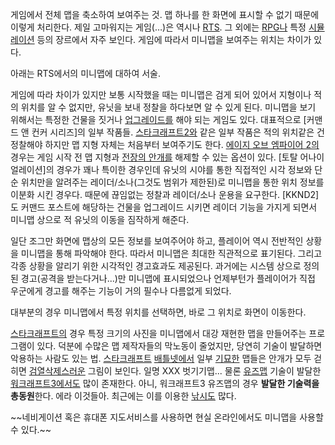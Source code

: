 게임에서 전체 맵을 축소하여 보여주는 것. 맵 하나를 한 화면에 표시할 수 없기 때문에 이렇게 처리한다. 제일 고마워지는 게임(…)은 역시나 [[RTS]]. 그 외에는 [[RPG]]나 특정 [[시뮬레이션]] 등의 장르에서 자주 보인다.
게임에 따라서 미니맵을 보여주는 위치는 차이가 있다.

아래는 RTS에서의 미니맵에 대하여 서술.

게임에 따라 차이가 있지만 보통 시작했을 때는 미니맵은 검게 되어 있어서 지형이나 적의 위치를 알 수 없지만, 유닛을 보내 정찰을 하다보면 알 수 있게 된다. 미니맵을 보기 위해서는 특정한 건물을 짓거나 [[업그레이드]]를 해야 되는 게임도 있다. 대표적으로 [커맨드 앤 컨커 시리즈]의 일부 작품들. [[스타크래프트2]]와 같은 일부 작품은 적의 위치같은 건 정찰해야 하지만 맵 지형 자체는 처음부터 보여주기도 한다. [[에이지 오브 엠파이어 2]]의 경우는 게임 시작 전 맵 지형과 [[전장의 안개]]를 해제할 수 있는 옵션이 있다.
[토탈 어나이얼레이션]의 경우가 꽤나 특이한 경우인데 유닛의 시야를 통한 직접적인 시각 정보와 단순 위치만을 알려주는 레이더/소나(그것도 범위가 제한된)로 미니맵을 통한 위치 정보를 이분화 시킨 경우다. 때문에 끊임없는 정찰과 레이더/소나 운용을 요구한다. [KKND2]도 커맨드 포스트에 해당하는 건물을 업그레이드 시키면 레이더 기능을 가지게 되면서 미니맵 상으로 적 유닛의 이동을 짐작하게 해준다.

일단 조그만 화면에 맵상의 모든 정보를 보여주어야 하고, 플레이어 역시 전반적인 상황을 미니맵을 통해 파악해야 한다. 따라서 미니맵은 최대한 직관적으로 표기된다. 그리고 각종 상황을 알리기 위한 시각적인 경고효과도 제공된다. 과거에는 시스템 상으로 정의된 경고(공격을 받는다거나...)만 미니맵에 표시되었으나 언제부턴가 플레이어가 직접 우군에게 경고를 해주는 기능이 거의 필수나 다름없게 되었다.

대부분의 경우 미니맵에서 특정 위치를 선택하면, 바로 그 위치로 화면이 이동한다.

[[스타크래프트]]의 경우 특정 크기의 사진을 미니맵에서 대강 재현한 맵을 만들어주는 프로그램이 있다. 덕분에 수많은 맵 제작자들의 막노동이 줄었지만, 당연히 기술이 발달하면 악용하는 사람도 있는 법. [[스타크래프트]] [[배틀넷]]에서 일부 [[기묘]]한 맵들은 안개가 모두 걷히면 [[검열삭제]]스러운 그림이 보인다. 일명 XXX 벗기기맵... 물론 [[유즈맵]] 기술이 발달한 [[워크래프트3]]에서도 많이 존재한다. 아니, 워크래프트3 유즈맵의 경우 '''발달한 기술력을 총동원'''한다. 에라 이것들아.
최근에는 이를 이용한 [[낚시]]도 많다.

~~네비게이션 혹은 휴대폰 지도서비스를 사용하면 현실 온라인에서도 미니맵을 사용할 수 있다.~~
